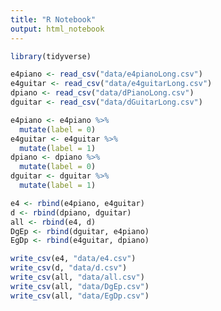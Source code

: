 ```yaml
---
title: "R Notebook"
output: html_notebook
---
```


```r
library(tidyverse)
```


```r
e4piano <- read_csv("data/e4pianoLong.csv")
e4guitar <- read_csv("data/e4guitarLong.csv")
dpiano <- read_csv("data/dPianoLong.csv")
dguitar <- read_csv("data/dGuitarLong.csv")
```

```r
e4piano <- e4piano %>%
  mutate(label = 0)
e4guitar <- e4guitar %>%
  mutate(label = 1)
dpiano <- dpiano %>%
  mutate(label = 0)
dguitar <- dguitar %>%
  mutate(label = 1)
```

```r
e4 <- rbind(e4piano, e4guitar)
d <- rbind(dpiano, dguitar)
all <- rbind(e4, d)
DgEp <- rbind(dguitar, e4piano)
EgDp <- rbind(e4guitar, dpiano)

```

```r
write_csv(e4, "data/e4.csv")
write_csv(d, "data/d.csv")
write_csv(all, "data/all.csv")
write_csv(all, "data/DgEp.csv")
write_csv(all, "data/EgDp.csv")
```

